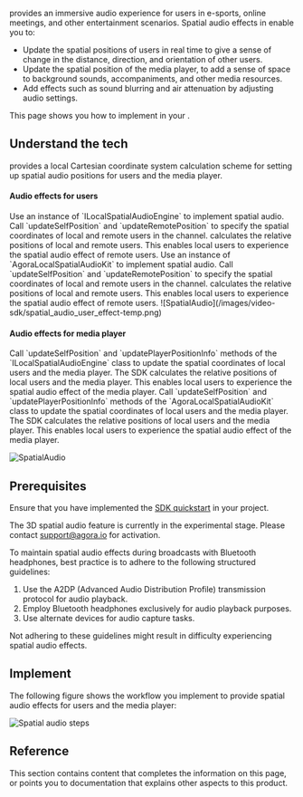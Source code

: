 
 <Vg k="SPATIAL" /> provides an immersive audio experience for users in e-sports, online meetings, and other entertainment scenarios. Spatial audio effects in <Vg k="COMPANY" /> <Vpd k="SDK"/> enable you to:

- Update the spatial positions of users in real time to give a sense of change in the distance, direction, and orientation of other users.
- Update the spatial position of the media player, to add a sense of space to background sounds, accompaniments, and other media resources.
- Add effects such as sound blurring and air attenuation by adjusting audio settings.

<PlatformWrapper platform="android, ios, macos, windows">

This page shows you how to implement <Vg k="SPATIAL" /> in your <Vpl k="CLIENT" />.

## Understand the tech

<Vg k="COMPANY" /> provides a local Cartesian coordinate system calculation scheme for setting up spatial audio positions for users and the media player.

#### Audio effects for users

<PlatformWrapper notAllowed="ios,macos">
Use an instance of `ILocalSpatialAudioEngine` to implement spatial audio. Call `updateSelfPosition` and `updateRemotePosition` to specify the spatial coordinates of local and remote users in the channel. <Vpd k="SDK"/> calculates the relative positions of local and remote users. This enables local users to experience the spatial audio effect of remote users.
</PlatformWrapper>

<PlatformWrapper platform="ios,macos">
Use an instance of `AgoraLocalSpatialAudioKit` to implement spatial audio. Call `updateSelfPosition` and `updateRemotePosition` to specify the spatial coordinates of local and remote users in the channel. <Vpd k="SDK"/> calculates the relative positions of local and remote users. This enables local users to experience the spatial audio effect of remote users.
</PlatformWrapper> 
![SpatialAudio](/images/video-sdk/spatial_audio_user_effect-temp.png)

#### Audio effects for media player

<PlatformWrapper notAllowed="ios,macos">
Call `updateSelfPosition` and `updatePlayerPositionInfo` methods of the `ILocalSpatialAudioEngine` class to update the spatial coordinates of local users and the media player. The SDK calculates the relative positions of local users and the media player. This enables local users to experience the spatial audio effect of the media player.
</PlatformWrapper> 

<PlatformWrapper platform="ios,macos">
Call `updateSelfPosition` and `updatePlayerPositionInfo` methods of the `AgoraLocalSpatialAudioKit` class to update the spatial coordinates of local users and the media player. The SDK calculates the relative positions of local users and the media player. This enables local users to experience the spatial audio effect of the media player.
</PlatformWrapper> 

![SpatialAudio](/images/video-sdk/spatial-audio_media_effect-temp.png)

## Prerequisites

Ensure that you have implemented the [SDK quickstart](../get-started/get-started-sdk) in your project. 

<Admonition type="info" title="information">The 3D spatial audio feature is currently in the experimental stage. Please contact [support@agora.io](support@agora.io) for activation. </Admonition>

<PlatformWrapper platform="windows">

To maintain spatial audio effects during broadcasts with Bluetooth headphones, best practice is to adhere to the following structured guidelines:

1. Use the A2DP (Advanced Audio Distribution Profile) transmission protocol for audio playback.
1. Employ Bluetooth headphones exclusively for audio playback purposes.
1. Use alternate devices for audio capture tasks.

Not adhering to these guidelines might result in difficulty experiencing spatial audio effects.

</PlatformWrapper>

## Implement <Vg k="SPATIAL" />
The following figure shows the workflow you implement to provide spatial audio effects for users and the media player:

![Spatial audio steps](/images/video-sdk/spatial-audio-steps.svg)
<ProjectImplement/>

## Reference
This section contains content that completes the information on this page, or points you to documentation that explains other aspects to this product.

<Reference/>

</PlatformWrapper>
<PlatformWrapper notAllowed="android, ios, macos, windows">
<NotAvailable />
</PlatformWrapper>
